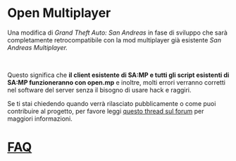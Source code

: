 # Open Multiplayer

Una modifica di _Grand Theft Auto: San Andreas_ in fase di sviluppo che sarà completamente retrocompatibile con la mod multiplayer già esistente _San Andreas Multiplayer._

<br />

Questo significa che **il client esistente di SA:MP e tutti gli script esistenti di SA:MP funzioneranno con open.mp** e inoltre, molti errori verranno corretti nel software del server senza il bisogno di usare hack e raggiri.

Se ti stai chiedendo quando verrà rilasciato pubblicamente o come puoi contribuire al progetto, per favore leggi <a href="https://forum.open.mp/showthread.php?tid=99">questo thread sul forum</a> per maggiori informazioni.

# [FAQ](/faq)
